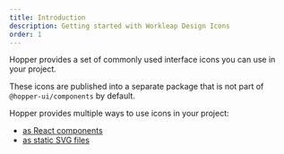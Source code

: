 ```yaml
---
title: Introduction
description: Getting started with Workleap Design Icons
order: 1
---
```


Hopper provides a set of commonly used interface icons you can use in your project.

These icons are published into a separate package that is not part of `@hopper-ui/components` by default.

Hopper provides multiple ways to use icons in your project:
- [as React components](/getting-started/individual-packages#icons)
- [as static SVG files](/getting-started/javascript#svg-icons)

